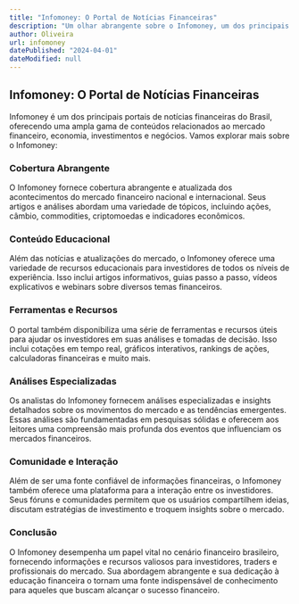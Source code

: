 ```yaml
---
title: "Infomoney: O Portal de Notícias Financeiras"
description: "Um olhar abrangente sobre o Infomoney, um dos principais portais de notícias financeiras do Brasil."
author: Oliveira
url: infomoney
datePublished: "2024-04-01"
dateModified: null
---
```


## Infomoney: O Portal de Notícias Financeiras

Infomoney é um dos principais portais de notícias financeiras do Brasil, oferecendo uma ampla gama de conteúdos relacionados ao mercado financeiro, economia, investimentos e negócios. Vamos explorar mais sobre o Infomoney:

### Cobertura Abrangente

O Infomoney fornece cobertura abrangente e atualizada dos acontecimentos do mercado financeiro nacional e internacional. Seus artigos e análises abordam uma variedade de tópicos, incluindo ações, câmbio, commodities, criptomoedas e indicadores econômicos.

### Conteúdo Educacional

Além das notícias e atualizações do mercado, o Infomoney oferece uma variedade de recursos educacionais para investidores de todos os níveis de experiência. Isso inclui artigos informativos, guias passo a passo, vídeos explicativos e webinars sobre diversos temas financeiros.

### Ferramentas e Recursos

O portal também disponibiliza uma série de ferramentas e recursos úteis para ajudar os investidores em suas análises e tomadas de decisão. Isso inclui cotações em tempo real, gráficos interativos, rankings de ações, calculadoras financeiras e muito mais.

### Análises Especializadas

Os analistas do Infomoney fornecem análises especializadas e insights detalhados sobre os movimentos do mercado e as tendências emergentes. Essas análises são fundamentadas em pesquisas sólidas e oferecem aos leitores uma compreensão mais profunda dos eventos que influenciam os mercados financeiros.

### Comunidade e Interação

Além de ser uma fonte confiável de informações financeiras, o Infomoney também oferece uma plataforma para a interação entre os investidores. Seus fóruns e comunidades permitem que os usuários compartilhem ideias, discutam estratégias de investimento e troquem insights sobre o mercado.

### Conclusão

O Infomoney desempenha um papel vital no cenário financeiro brasileiro, fornecendo informações e recursos valiosos para investidores, traders e profissionais do mercado. Sua abordagem abrangente e sua dedicação à educação financeira o tornam uma fonte indispensável de conhecimento para aqueles que buscam alcançar o sucesso financeiro.
